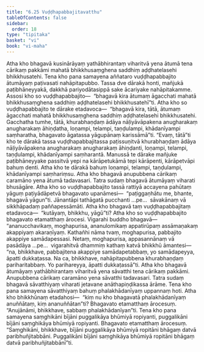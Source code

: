 ```yaml
---
title: "6.25 Vuḍḍhapabbajitavatthu"
tableOfContents: false
sidebar:
  order: 18
type: "tipitaka"
basket: "vi"
book: "vi-maha"
---
```



<DynamicBreadcrumb />

<Division number="303" book="vi-maha">

<Paragraph number="1363" book="vi-maha">
Atha kho bhagavā kusinārāyaṃ yathābhirantaṃ viharitvā yena ātumā tena cārikaṃ pakkāmi mahatā bhikkhusaṃghena saddhiṃ aḍḍhatelasehi bhikkhusatehi. Tena kho pana samayena aññataro vuḍḍhapabbajito ātumāyaṃ paṭivasati nahāpitapubbo. Tassa dve dārakā honti, mañjukā paṭibhāneyyakā, dakkhā pariyodātasippā sake ācariyake nahāpitakamme. Assosi kho so vuḍḍhapabbajito—  “bhagavā kira ātumaṃ āgacchati mahatā bhikkhusaṃghena saddhiṃ aḍḍhatelasehi bhikkhusatehī”ti. Atha kho so vuḍḍhapabbajito te dārake etadavoca—  “bhagavā kira, tātā, ātumaṃ āgacchati mahatā bhikkhusaṃghena saddhiṃ aḍḍhatelasehi bhikkhusatehi. Gacchatha tumhe, tātā, khurabhaṇḍaṃ ādāya nāḷiyāvāpakena anugharakaṃ anugharakaṃ āhiṇḍatha, loṇampi, telampi, taṇḍulampi, khādanīyampi saṃharatha, bhagavato āgatassa yāgupānaṃ karissāmā”ti. “Evaṃ, tātā”ti kho te dārakā tassa vuḍḍhapabbajitassa paṭissuṇitvā khurabhaṇḍaṃ ādāya nāḷiyāvāpakena anugharakaṃ anugharakaṃ āhiṇḍanti, loṇampi, telampi, taṇḍulampi, khādanīyampi saṃharantā. Manussā te dārake mañjuke paṭibhāneyyake passitvā yepi na kārāpetukāmā tepi kārāpenti, kārāpetvāpi bahuṃ denti. Atha kho te dārakā bahuṃ loṇampi, telampi, taṇḍulampi, khādanīyampi saṃhariṃsu.
</Paragraph>

<Paragraph number="1364" book="vi-maha">
Atha kho bhagavā anupubbena cārikaṃ caramāno yena ātumā tadavasari. Tatra sudaṃ bhagavā ātumāyaṃ viharati bhusāgāre. Atha kho so vuḍḍhapabbajito tassā rattiyā accayena pahūtaṃ yāguṃ paṭiyādāpetvā bhagavato upanāmesi—  “paṭiggaṇhātu me, bhante, bhagavā yāgun”ti. Jānantāpi tathāgatā pucchanti …pe…  sāvakānaṃ vā sikkhāpadaṃ paññapessāmāti. Atha kho bhagavā taṃ vuḍḍhapabbajitaṃ etadavoca—  “kutāyaṃ, bhikkhu, yāgū”ti? Atha kho so vuḍḍhapabbajito bhagavato etamatthaṃ ārocesi. Vigarahi buddho bhagavā—  “ananucchavikaṃ, moghapurisa, ananulomikaṃ appatirūpaṃ assāmaṇakaṃ akappiyaṃ akaraṇīyaṃ. Kathañhi nāma tvaṃ, moghapurisa, pabbajito akappiye samādapessasi. Netaṃ, moghapurisa, appasannānaṃ vā pasādāya …pe…  vigarahitvā dhammiṃ kathaṃ katvā bhikkhū āmantesi—  “na, bhikkhave, pabbajitena akappiye samādapetabbaṃ, yo samādapeyya, āpatti dukkaṭassa. Na ca, bhikkhave, nahāpitapubbena khurabhaṇḍaṃ pariharitabbaṃ. Yo parihareyya, āpatti dukkaṭassā”ti.
</Paragraph>

<Paragraph number="1365" book="vi-maha">
Atha kho bhagavā ātumāyaṃ yathābhirantaṃ viharitvā yena sāvatthi tena cārikaṃ pakkāmi. Anupubbena cārikaṃ caramāno yena sāvatthi tadavasari. Tatra sudaṃ bhagavā sāvatthiyaṃ viharati jetavane anāthapiṇḍikassa ārāme. Tena kho pana samayena sāvatthiyaṃ bahuṃ phalakhādanīyaṃ uppannaṃ hoti. Atha kho bhikkhūnaṃ etadahosi—  “kiṃ nu kho bhagavatā phalakhādanīyaṃ anuññātaṃ, kiṃ ananuññātan”ti? Bhagavato etamatthaṃ ārocesuṃ. “Anujānāmi, bhikkhave, sabbaṃ phalakhādanīyan”ti.
</Paragraph>

</Division>
<Division number="304" book="vi-maha">

<Paragraph number="1366" book="vi-maha">
Tena kho pana samayena saṃghikāni bījāni puggalikāya bhūmiyā ropiyanti, puggalikāni bījāni saṃghikāya bhūmiyā ropiyanti. Bhagavato etamatthaṃ ārocesuṃ. “Saṃghikāni, bhikkhave, bījāni puggalikāya bhūmiyā ropitāni bhāgaṃ datvā paribhuñjitabbāni. Puggalikāni bījāni saṃghikāya bhūmiyā ropitāni bhāgaṃ datvā paribhuñjitabbānī”ti.
</Paragraph>
</Division>
